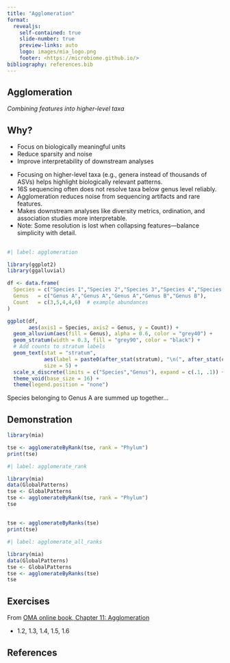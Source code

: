 ```yaml
---
title: "Agglomeration"
format:
  revealjs:
    self-contained: true
    slide-number: true
    preview-links: auto
    logo: images/mia_logo.png
    footer: <https://microbiome.github.io/>
bibliography: references.bib
---
```


## Agglomeration

_Combining features into higher-level taxa_

## Why?

- Focus on biologically meaningful units
- Reduce sparsity and noise
- Improve interpretability of downstream analyses

::: {.notes}

- Focusing on higher-level taxa (e.g., genera instead of thousands of ASVs) helps highlight biologically relevant patterns.
- 16S sequencing often does not resolve taxa below genus level reliably.
- Agglomeration reduces noise from sequencing artifacts and rare features.
- Makes downstream analyses like diversity metrics, ordination, and association studies more interpretable.
- Note: Some resolution is lost when collapsing features—balance simplicity with detail.

:::

##

```r
#| label: agglomeration

library(ggplot2)
library(ggalluvial)

df <- data.frame(
  Species = c("Species 1","Species 2","Species 3","Species 4","Species 5"),
  Genus   = c("Genus A","Genus A","Genus A","Genus B","Genus B"),
  Count   = c(3,5,4,4,6)  # example abundances
)

ggplot(df,
       aes(axis1 = Species, axis2 = Genus, y = Count)) +
  geom_alluvium(aes(fill = Genus), alpha = 0.6, color = "grey40") +
  geom_stratum(width = 0.3, fill = "grey90", color = "black") +
  # Add counts to stratum labels
  geom_text(stat = "stratum",
            aes(label = paste0(after_stat(stratum), "\n(", after_stat(count), ")")),
            size = 5) +
  scale_x_discrete(limits = c("Species","Genus"), expand = c(.1, .1)) +
  theme_void(base_size = 16) +
  theme(legend.position = "none")

```

::: {.notes}

Species belonging to Genus A are summed up together...

:::

## Demonstration

```r
library(mia)

tse <- agglomerateByRank(tse, rank = "Phylum")
print(tse)
```

```r
#| label: agglomerate_rank

library(mia)
data(GlobalPatterns)
tse <- GlobalPatterns
tse <- agglomerateByRank(tse, rank = "Phylum")
tse
```

## {auto-animate="true"}

```r
tse <- agglomerateByRanks(tse)
print(tse)
```
```r
#| label: agglomerate_all_ranks

library(mia)
data(GlobalPatterns)
tse <- GlobalPatterns
tse <- agglomerateByRanks(tse)
tse
```

## Exercises

From [OMA online book, Chapter 11: Agglomeration](https://microbiome.github.io/OMA/docs/devel/pages/agglomeration.html)

- 1.2, 1.3, 1.4, 1.5, 1.6

## References
